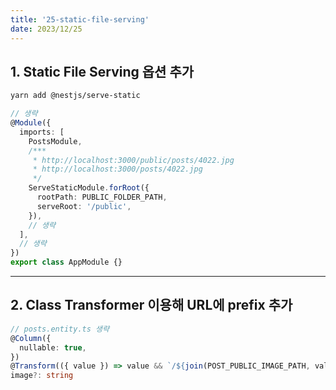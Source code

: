```yaml
---
title: '25-static-file-serving'
date: 2023/12/25
---
```


## 1. Static File Serving 옵션 추가

```bash
yarn add @nestjs/serve-static
```

```ts app.module.ts
// 생략
@Module({
  imports: [
    PostsModule,
    /***
     * http://localhost:3000/public/posts/4022.jpg
     * http://localhost:3000/posts/4022.jpg
     */
    ServeStaticModule.forRoot({
      rootPath: PUBLIC_FOLDER_PATH,
      serveRoot: '/public',
    }),
    // 생략
  ],
  // 생략
})
export class AppModule {}
```

---

## 2. Class Transformer 이용해 URL에 prefix 추가

```ts posts.entity.ts
// posts.entity.ts 생략
@Column({
  nullable: true,
})
@Transform(({ value }) => value && `/${join(POST_PUBLIC_IMAGE_PATH, value)}`)
image?: string
```

